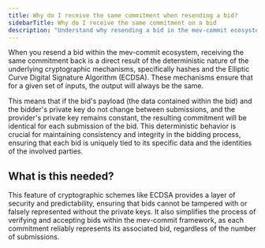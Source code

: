 ```yaml
---
title: Why do I receive the same commitment when resending a bid?
sidebarTitle: Why do I receive the same commitment on a bid
description: "Understand why resending a bid in the mev-commit ecosystem results in receiving the same commitment."
---
```


When you resend a bid within the mev-commit ecosystem, receiving the same commitment back is a direct result of
the deterministic nature of the underlying cryptographic mechanisms, specifically hashes and the Elliptic Curve
Digital Signature Algorithm (ECDSA). These mechanisms ensure that for a given set of inputs, the output will always be the same.

This means that if the bid's payload (the data contained within the bid) and the bidder's private key do not
change between submissions, and the provider's private key remains constant, the resulting commitment will be
identical for each submission of the bid. This deterministic behavior is crucial for maintaining consistency
and integrity in the bidding process, ensuring that each bid is uniquely tied to its specific data and the identities of the involved parties.

## What is this needed?

This feature of cryptographic schemes like ECDSA provides a layer of security and predictability, ensuring
that bids cannot be tampered with or falsely represented without the private keys. It also simplifies the
process of verifying and accepting bids within the mev-commit framework, as each commitment
reliably represents its associated bid, regardless of the number of submissions.
